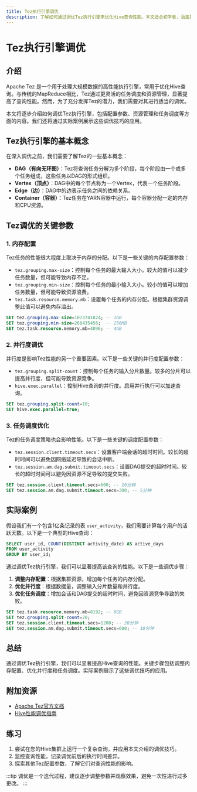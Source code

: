```yaml
---
title: Tez执行引擎调优
description: 了解如何通过调优Tez执行引擎来优化Hive查询性能。本文适合初学者，涵盖基本概念、调优技巧和实际案例。
---
```


# Tez执行引擎调优

## 介绍

Apache Tez 是一个用于处理大规模数据的高性能执行引擎，常用于优化Hive查询。与传统的MapReduce相比，Tez通过更灵活的任务调度和资源管理，显著提高了查询性能。然而，为了充分发挥Tez的潜力，我们需要对其进行适当的调优。

本文将逐步介绍如何调优Tez执行引擎，包括配置参数、资源管理和任务调度等方面的内容。我们还将通过实际案例展示这些调优技巧的应用。

## Tez执行引擎的基本概念

在深入调优之前，我们需要了解Tez的一些基本概念：

- **DAG（有向无环图）**：Tez将查询任务分解为多个阶段，每个阶段由一个或多个任务组成，这些任务以DAG的形式组织。
- **Vertex（顶点）**：DAG中的每个节点称为一个Vertex，代表一个任务阶段。
- **Edge（边）**：DAG中的边表示任务之间的依赖关系。
- **Container（容器）**：Tez任务在YARN容器中运行，每个容器分配一定的内存和CPU资源。

## Tez调优的关键参数

### 1. 内存配置

Tez任务的性能很大程度上取决于内存的分配。以下是一些关键的内存配置参数：

- `tez.grouping.max-size`：控制每个任务的最大输入大小。较大的值可以减少任务数量，但可能导致内存不足。
- `tez.grouping.min-size`：控制每个任务的最小输入大小。较小的值可以增加任务数量，但可能导致资源浪费。
- `tez.task.resource.memory.mb`：设置每个任务的内存分配。根据集群资源调整此值可以避免内存溢出。

```sql
SET tez.grouping.max-size=1073741824; -- 1GB
SET tez.grouping.min-size=268435456;  -- 256MB
SET tez.task.resource.memory.mb=4096; -- 4GB
```

### 2. 并行度调优

并行度是影响Tez性能的另一个重要因素。以下是一些关键的并行度配置参数：

- `tez.grouping.split-count`：控制每个任务的输入分片数量。较多的分片可以提高并行度，但可能导致资源竞争。
- `hive.exec.parallel`：控制Hive查询的并行度。启用并行执行可以加速查询。

```sql
SET tez.grouping.split-count=10;
SET hive.exec.parallel=true;
```

### 3. 任务调度优化

Tez的任务调度策略也会影响性能。以下是一些关键的调度配置参数：

- `tez.session.client.timeout.secs`：设置客户端会话的超时时间。较长的超时时间可以避免因网络延迟导致的会话中断。
- `tez.session.am.dag.submit.timeout.secs`：设置DAG提交的超时时间。较长的超时时间可以避免因资源不足导致的提交失败。

```sql
SET tez.session.client.timeout.secs=600; -- 10分钟
SET tez.session.am.dag.submit.timeout.secs=300; -- 5分钟
```

## 实际案例

假设我们有一个包含1亿条记录的表 `user_activity`，我们需要计算每个用户的活跃天数。以下是一个典型的Hive查询：

```sql
SELECT user_id, COUNT(DISTINCT activity_date) AS active_days
FROM user_activity
GROUP BY user_id;
```

通过调优Tez执行引擎，我们可以显著提高该查询的性能。以下是一些调优步骤：

1. **调整内存配置**：根据集群资源，增加每个任务的内存分配。
2. **优化并行度**：根据数据量，调整输入分片数量和并行度。
3. **优化任务调度**：增加会话和DAG提交的超时时间，避免因资源竞争导致的失败。

```sql
SET tez.task.resource.memory.mb=8192; -- 8GB
SET tez.grouping.split-count=20;
SET tez.session.client.timeout.secs=1200; -- 20分钟
SET tez.session.am.dag.submit.timeout.secs=600; -- 10分钟
```

## 总结

通过调优Tez执行引擎，我们可以显著提高Hive查询的性能。关键步骤包括调整内存配置、优化并行度和任务调度。实际案例展示了这些调优技巧的应用。

## 附加资源

- [Apache Tez官方文档](https://tez.apache.org/)
- [Hive性能调优指南](https://cwiki.apache.org/confluence/display/Hive/Performance+Optimization)

## 练习

1. 尝试在您的Hive集群上运行一个复杂查询，并应用本文介绍的调优技巧。
2. 监控查询性能，记录调优前后的执行时间差异。
3. 探索其他Tez配置参数，了解它们对查询性能的影响。

:::tip
调优是一个迭代过程，建议逐步调整参数并观察效果，避免一次性进行过多更改。
:::